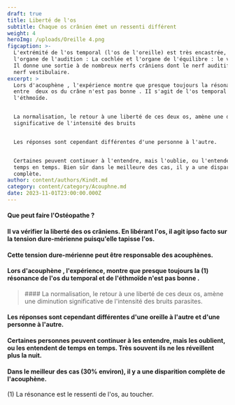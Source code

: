 ```yaml
---
draft: true
title: Liberté de l'os
subtitle: Chaque os crânien émet un ressenti différent
weight: 4
heroImg: /uploads/Oreille 4.png
figcaption: >-
  L'extrémité de l'os temporal (l'os de l'oreille) est très encastrée, il loge
  l'organe de l'audition : La cochlée et l'organe de l'équilibre : le vestibule.
  Il donne une sortie à de nombreux nerfs crâniens dont le nerf auditif. et le
  nerf vestibulaire.
excerpt: >
  Lors d'acouphène , l'expérience montre que presque toujours la résonance {1]
  entre  deux os du crâne n'est pas bonne . II s'agit de l'os temporal et de
  l'éthmoïde.


  La normalisation, le retour à une liberté de ces deux os, amène une diminution
  significative de l'intensité des bruits


  Les réponses sont cependant différentes d'une personne à l'autre.


  Certaines peuvent continuer à l'entendre, mais l'oublie, ou l'entendent de
  temps en temps. Bien sûr dans le meilleure des cas, il y a une disparition
  complète.
author: content/authors/Kindt.md
category: content/category/Acouphne.md
date: 2023-11-01T23:00:00.000Z
---
```


<Space height={26} />

#### Que peut faire l'Ostéopathe ?

<Space height={20} />

#### Il va vérifier la liberté des os crâniens. En libérant l'os, il agit ipso facto sur la tension dure-mérienne puisqu'elle  tapisse l'os.

<Space height={10} />

#### **Cette tension dure-mérienne peut être responsable des acouphènes.**

<Space height={12} />

#### Lors d'acouphène , l'expérience,  montre que presque toujours la (1) résonance   de l'os du temporal et de l'éthmoïde n'est pas bonne .

<Space height={40} />

<BlockQuote>
  #### La normalisation, le retour à une liberté de ces deux os, amène une diminution significative de l'intensité des bruits parasites.
</BlockQuote>

####

<Space height={32} />

#### &#x20;Les réponses sont cependant différentes d'une oreille à l'autre et d'une personne à l'autre.

#### Certaines personnes peuvent continuer à les entendre, mais les oublient, ou les entendent de temps en temps. Très souvent ils ne les réveillent plus la nuit.

#### Dans le meilleur des cas (30% environ), il y a une disparition complète de l'acouphène.

(1) La résonance est le ressenti de l'os, au toucher.

